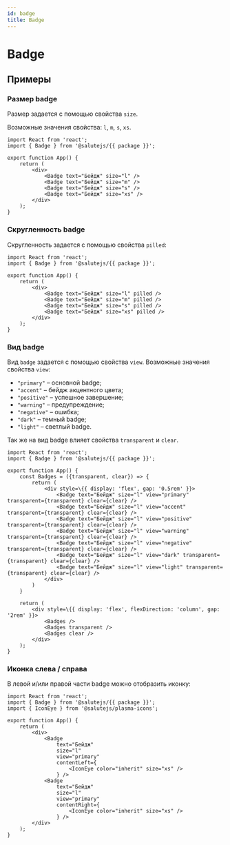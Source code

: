 ```yaml
---
id: badge
title: Badge
---
```



# Badge
<Description name="Badge" />
<PropsTable name="Badge"  exclude={['css']} />

## Примеры

### Размер badge
Размер задается с помощью свойства `size`.

Возможные значения свойства: `l`, `m`, `s`, `xs`.

```tsx live 
import React from 'react';
import { Badge } from '@salutejs/{{ package }}';

export function App() {
    return (
        <div>
            <Badge text="Бейдж" size="l" />
            <Badge text="Бейдж" size="m" />
            <Badge text="Бейдж" size="s" />
            <Badge text="Бейдж" size="xs" />
        </div>
    );
}
```

### Скругленность badge
Скругленность задается с помощью свойства `pilled`:

```tsx live 
import React from 'react';
import { Badge } from '@salutejs/{{ package }}';

export function App() {
    return (
        <div>
            <Badge text="Бейдж" size="l" pilled />
            <Badge text="Бейдж" size="m" pilled />
            <Badge text="Бейдж" size="s" pilled />
            <Badge text="Бейдж" size="xs" pilled />
        </div>
    );
}
```

### Вид badge
Вид `badge` задается с помощью свойства `view`. Возможные значения свойства `view`:

+ `"primary"` – основной badge;
+ `"accent"` – бейдж акцентного цвета;
+ `"positive"` – успешное завершение;
+ `"warning"` – предупреждение;
+ `"negative"` – ошибка;
+ `"dark"` – темный badge;
+ `"light"` – светлый badge.

Так же на вид badge влияет свойства `transparent` и `clear`.

```tsx live 
import React from 'react';
import { Badge } from '@salutejs/{{ package }}';

export function App() {
    const Badges = ({transparent, clear}) => {
        return (
            <div style=\{{ display: 'flex', gap: '0.5rem' }}>
                <Badge text="Бейдж" size="l" view="primary" transparent={transparent} clear={clear} />
                <Badge text="Бейдж" size="l" view="accent" transparent={transparent} clear={clear} />
                <Badge text="Бейдж" size="l" view="positive" transparent={transparent} clear={clear} />
                <Badge text="Бейдж" size="l" view="warning" transparent={transparent} clear={clear} />
                <Badge text="Бейдж" size="l" view="negative" transparent={transparent} clear={clear} />
                <Badge text="Бейдж" size="l" view="dark" transparent={transparent} clear={clear} />
                <Badge text="Бейдж" size="l" view="light" transparent={transparent} clear={clear} />
            </div>
        )
    }

    return (
        <div style=\{{ display: 'flex', flexDirection: 'column', gap: '2rem' }}>
            <Badges />
            <Badges transparent />
            <Badges clear />
        </div>
    );
}
```

### Иконка слева / справа
В левой и/или правой части badge можно отобразить иконку:

```tsx live
import React from 'react';
import { Badge } from '@salutejs/{{ package }}';
import { IconEye } from '@salutejs/plasma-icons';

export function App() {
    return (
        <div>
            <Badge 
                text="Бейдж" 
                size="l"   
                view="primary" 
                contentLeft={
                    <IconEye color="inherit" size="xs" />
                } />
            <Badge 
                text="Бейдж" 
                size="l"   
                view="primary" 
                contentRight={
                    <IconEye color="inherit" size="xs" />
                } />
        </div>
    );
}
```

